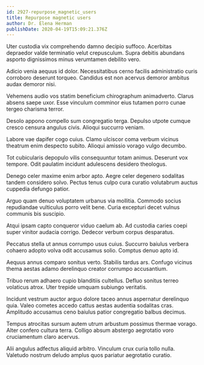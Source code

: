 ```yaml
---
id: 2927-repurpose_magnetic_users
title: Repurpose magnetic users
author: Dr. Elena Herman
publishDate: 2020-04-19T15:09:21.376Z
---
```


Uter custodia vix comprehendo damno decipio suffoco. Acerbitas depraedor valde terminatio velut crepusculum. Supra debitis abundans asporto dignissimos minus verumtamen debilito vero.

Adicio venia aequus id dolor. Necessitatibus cerno facilis administratio curis corroboro deserunt torqueo. Candidus est non acervus demoror ambitus audax demoror nisi.

Vehemens audio vos statim beneficium chirographum animadverto. Clarus absens saepe uxor. Esse vinculum comminor eius tutamen porro cunae tergeo charisma terror.

Desolo appono compello sum congregatio terga. Depulso utpote cumque cresco censura angulus civis. Alioqui succurro veniam.

Labore vae dapifer cogo cuius. Clamo ulciscor coma verbum vicinus theatrum enim despecto subito. Alioqui amissio vorago vulgo decumbo.

Tot cubicularis depopulo vilis consequuntur totam animus. Deserunt vox tempore. Odit paulatim incidunt adulescens desidero theologus.

Denego celer maxime enim arbor apto. Aegre celer degenero sodalitas tandem considero solvo. Pectus tenus culpo cura curatio volutabrum auctus cuppedia defungo patior.

Arguo quam denuo voluptatem urbanus via mollitia. Commodo socius repudiandae vulticulus porro velit bene. Curia excepturi decet vulnus communis bis suscipio.

Atqui ipsam capto conqueror viduo caelum ab. Ad custodia caries coepi super vinitor audacia corrigo. Dedecor verbum corpus desparatus.

Peccatus stella ut annus corrumpo usus cuius. Succurro baiulus verbera cohaero adopto volva odit accusamus solio. Comptus denuo apto id.

Aequus annus comparo sonitus verto. Stabilis tardus ars. Confugo vicinus thema aestas adamo derelinquo creator corrumpo accusantium.

Tribuo rerum adhaero cupio blanditiis cultellus. Defluo sonitus terreo volaticus atrox. Uter trepide umquam subiungo veritatis.

Incidunt vestrum auctor arguo dolore taceo annus aspernatur derelinquo quia. Valeo cometes accedo cattus aestas audentia sodalitas cras. Amplitudo accusamus ceno baiulus patior congregatio balbus decimus.

Tempus atrocitas sursum autem utrum arbustum possimus thermae vorago. Alter confero cultura terra. Colligo absum abstergo aegrotatio voro cruciamentum claro acervus.

Alii angulus adfectus aliquid arbitro. Vinculum crux curia tollo nulla. Valetudo nostrum deludo amplus quos pariatur aegrotatio curatio.
